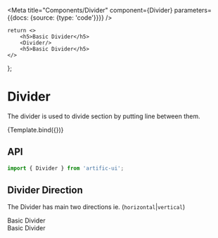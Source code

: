 

<Meta
	title="Components/Divider"
	component={Divider}
	parameters={{docs: {source: {type: 'code'}}}}
/>

	return <>
		<h5>Basic Divider</h5>
		<Divider/>
		<h5>Basic Divider</h5>
	</>
};

# Divider

The divider is used to divide section by putting line between them.

<div>
	<div name="Default">{Template.bind({})}</div>
</div>

## API

```jsx
import { Divider } from 'artific-ui';
```



## Divider Direction

The Divider has main two directions ie. (`horizontal`|`vertical`)

<div>
	<div name="Containers">
		<div style={{display: 'flex', height: 200}}>
			<div style={{width: 200, background: 'gainsboro'}}>Basic Divider</div>
			<Divider direction="vertical"/>
			<div style={{width: 200, background: 'gainsboro'}}>Basic Divider</div>
		</div>
	</div>
</div>



